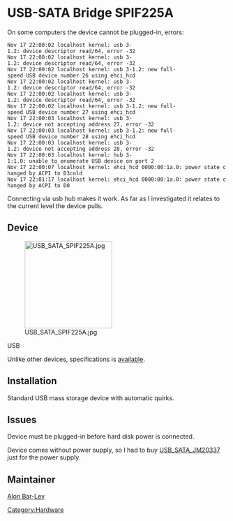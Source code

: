 = USB-SATA Bridge SPIF225A =

{{Note|This device supports disks larger than 2.2T.}}

{{Warning|DO NOT BUY THIS PRODUCT}}

On some computers the device cannot be plugged-in, errors:
 Nov 17 22:00:02 localhost kernel: usb 3-1.2: device descriptor read/64, error -32
 Nov 17 22:00:02 localhost kernel: usb 3-1.2: device descriptor read/64, error -32
 Nov 17 22:00:02 localhost kernel: usb 3-1.2: new full-speed USB device number 26 using ehci_hcd
 Nov 17 22:00:02 localhost kernel: usb 3-1.2: device descriptor read/64, error -32
 Nov 17 22:00:02 localhost kernel: usb 3-1.2: device descriptor read/64, error -32
 Nov 17 22:00:02 localhost kernel: usb 3-1.2: new full-speed USB device number 27 using ehci_hcd
 Nov 17 22:00:03 localhost kernel: usb 3-1.2: device not accepting address 27, error -32
 Nov 17 22:00:03 localhost kernel: usb 3-1.2: new full-speed USB device number 28 using ehci_hcd
 Nov 17 22:00:03 localhost kernel: usb 3-1.2: device not accepting address 28, error -32
 Nov 17 22:00:03 localhost kernel: hub 3-1:1.0: unable to enumerate USB device on port 2
 Nov 17 22:00:07 localhost kernel: ehci_hcd 0000:00:1a.0: power state changed by ACPI to D3cold
 Nov 17 22:01:17 localhost kernel: ehci_hcd 0000:00:1a.0: power state changed by ACPI to D0

Connecting via usb hub makes it work. As far as I investigated it relates to the current level the device pulls.

== Device ==

[[File:USB_SATA_SPIF225A.jpg|200px]]

USB
{{Codeline|<pre>
152d:2329 JMicron Technology Corp. / JMicron USA Technology Corp. transcend storejet 25P
</pre>}}

Unlike other devices, specifications is [http://www.datasheet4u.net/datasheet/S/P/I/SPIF225A_Sunplus.pdf.html available].

== Installation ==

Standard USB mass storage device with automatic quirks.

== Issues ==

Device must be plugged-in before hard disk power is connected.

Device comes without power supply, so I had to buy [[USB_SATA_JM20337]] just for the power supply.

== Maintainer ==

[[User:Alonbl|Alon Bar-Lev]]

{{AuthorList|{{Author|Alon Bar-Lev|2012-09-06|type=original}}}}

[[Category:Hardware]]